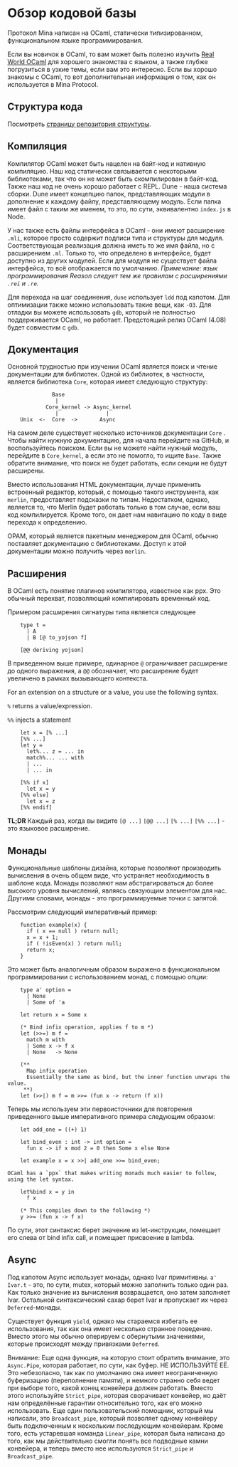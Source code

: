 
# Обзор кодовой базы

Протокол Mina написан на OCaml, статически типизированном, функциональном языке программирования.

Если вы новичок в OCaml, то вам может быть полезно изучить [Real World OCaml](https://realworldocaml.org/) для хорошего знакомства с языком, а также глубже погрузиться в узкие темы, если вам это интересно.
Если вы хорошо знакомы с OCaml, то вот дополнительная информация о том, как он используется в Mina Protocol.

## Структура кода

Посмотреть [страницу репозитория структуры](/docs/developers/directory-structure/).

## Компиляция

Компилятор OCaml может быть нацелен на байт-код и нативную компиляцию. Наш код статически связывается с некоторыми библиотеками, так что он не может быть скомпилирован в байт-код. Также наш код не очень хорошо работает с REPL. Dune - наша система сборки. Dune имеет концепцию папок, представляющих модули в дополнение к каждому файлу, представляющему модуль. Если папка имеет файл с таким же именем, то это, по сути, эквивалентно `index.js` в Node.

У нас также есть файлы интерфейса в OCaml - они имеют расширение `.mli`, которое просто содержит подписи типа и структуры для модуля. Соответствующая реализация должна иметь то же имя файла, но с расширением `.ml`. Только то, что определено в интерфейсе, будет доступно из других модулей. Если для модуля не существует файла интерфейса, то всё отображается по умолчанию. _Примечание: язык программирования Reason следует тем же правилам с расширениями `.rei` и `.re`._

Для перехода на шаг соединения, `dune` использует `ldd` под капотом. Для оптимизации также можно использовать такие вещи, как `-O3`. Для отладки вы можете использовать `gdb`, который не полностью поддерживается OCaml, но работает. Предстоящий релиз OCaml (4.08) будет совместим с `gdb`.

## Документация

Основной трудностью при изучении OCaml является поиск и чтение документации для библиотек. Одной из библиотек, в частности, является библиотека `Core`, которая имеет следующую структуру:

```
              Base
               |
            Core_kernel -> Async_kernel
               |               |
    Unix  <-  Core  ->       Async
```

На самом деле существует несколько источников документации `Core` . Чтобы найти нужную документацию, для начала перейдите на GitHub, и воспользуйтесь поиском. Если вы не можете найти нужный модуль, перейдите в `Core_kernel`, а если это не помогло, то ищите `Base`. Также обратите внимание, что поиск не будет работать, если секции не будут расширены.

Вместо использования HTML документации, лучше применить встроенный редактор, который, с помощью такого инструмента, как `merlin`, предоставляет подсказки по типам. Недостатком, однако, является то, что Merlin будет работать только в том случае, если ваш код компилируется. Кроме того, он дает нам навигацию по коду в виде перехода к определению.

OPAM, который является пакетным менеджером для OCaml, обычно поставляет документацию с библиотеками. Доступ к этой документации можно получить через `merlin`.

## Расширения

В OCaml есть понятие плагинов компилятора, известное как ppx. Это обычный перехват, позволяющий компилировать временный код.

Примером расширения сигнатуры типа является следующее

```
    type t =
      | A
      | B [@ to_yojson f]

    [@@ deriving yojson]
```

В приведенном выше примере, одинарное `@` ограничивает расширение до одного выражения, а `@@` обозначает, что расширение будет увеличено в рамках вызывающего контекста.

For an extension on a structure or a value, you use the following syntax.

`%` returns a value/expression.

`%%` injects a statement

```
    let x = [% ...]
    [%% ...]
    let y =
      let%... z = ... in
      match%... ... with
      | ...
      | ... in

    [%% if x]
      let x = y
    [%% else]
      let x = z
    [%% endif]
```

**TL;DR** Каждый раз, когда вы видите `[@ ...]` `[@@ ...]` `[% ...]` `[%% ...]` - это языковое расширение.

## Монады

Функциональные шаблоны дизайна, которые позволяют производить вычисления в очень общем виде, что устраняет необходимость в шаблоне кода. Монады позволяют нам абстрагироваться до более высокого уровня вычислений, являясь связующим элементом для нас. Другими словами, монады - это программируемые точки с запятой.

Рассмотрим следующий императивный пример:

```
    function example(x) {
      if ( x == null ) return null;
      x = x + 1;
      if ( !isEven(x) ) return null;
      return x;
    }
```

Это может быть аналогичным образом выражено в функциональном программировании с использованием монад, с помощью опции:

```
    type a' option =
      | None
      | Some of 'a

    let return x = Some x

    (* Bind infix operation, applies f to m *)
    let (>>=) m f =
      match m with
      | Some x -> f x
      | None   -> None

    (**
      Map infix operation
      Essentially the same as bind, but the inner function unwraps the value.
     **)
    let (>>|) m f = m >>= (fun x -> return (f x))
```

Теперь мы используем эти первоисточники для повторения приведенного выше императивного примера следующим образом:

```
    let add_one = ((+) 1)

    let bind_even : int -> int option =
      fun x -> if x mod 2 = 0 then Some x else None

    let example x = x >>| add_one >>= bind_even;

OCaml has a `ppx` that makes writing monads much easier to follow, using the let syntax.

    let%bind x = y in
      f x

    (* This compiles down to the following *)
    y >>= (fun x -> f x)
```

По сути, этот синтаксис берет значение из let-инструкции, помещает его слева от bind infix call, и помещает присвоение в lambda.

## Async

Под капотом Async использует монады, однако Ivar примитивны. `a' Ivar.t` - это, по сути, mutex, который можно заполнить только один раз. Как только значение из вычисления возвращается, оно затем заполняет Ivar. Остальной синтаксический сахар берет Ivar и пропускает их через `Deferred`-монады.

Существует функция `yield`, однако мы стараемся избегать ее использования, так как она имеет несколько странное поведение. Вместо этого мы обычно оперируем с обернутыми значениями, которые происходят между привязками `Deferred`.

Внимание: Еще одна функция, на которую стоит обратить внимание, это `Async.Pipe`, которая работает, по сути, как буфер. НЕ ИСПОЛЬЗУЙТЕ ЕЁ. Это небезопасно, так как по умолчанию она имеет неограниченную буферизацию (переполнение памяти), и немного странно себя ведет при выборе того, какой конец конвейера должен работать. Вместо этого используйте `Strict_pipe`, которая сворачивает конвейер, но даёт нам определённые гарантии относительно того, как его можно использовать. Еще один пользовательский помощник, который мы написали, это `Broadcast_pipe`, который позволяет одному конвейеру быть подключенным к нескольким последующим конвейерам. Кроме того, есть устаревшая команда `Linear_pipe`, которая была написана до того, как мы действительно смогли понять все подводные камни конвейера, и теперь вместо нее используются `Strict_pipe` и `Broadcast_pipe`.
